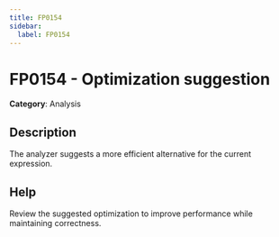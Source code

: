 ```yaml
---
title: FP0154
sidebar:
  label: FP0154
---
```


# FP0154 - Optimization suggestion

**Category**: Analysis

## Description

The analyzer suggests a more efficient alternative for the current expression.

## Help

Review the suggested optimization to improve performance while maintaining correctness.
